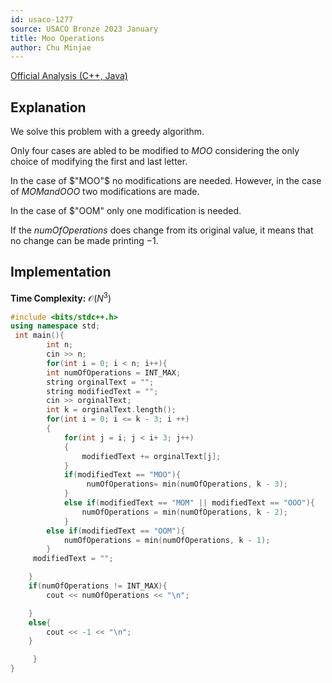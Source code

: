 ```yaml
---
id: usaco-1277
source: USACO Bronze 2023 January
title: Moo Operations
author: Chu Minjae
---
```

[Official Analysis (C++, Java)](http://usaco.org/current/data/sol_prob3_bronze_jan23.html)

## Explanation

We solve this problem with a greedy algorithm.

Only four cases are abled to be modified to $MOO$ considering the only choice of modifying the first and last letter.

In the case of $"MOO"$ no modifications are needed. However, in the case of $MOM and OOO$ two modifications are made.

In the case of $"OOM" only one modification is needed. 

If the $numOfOperations$ does change from its original value, it means that no change can be made printing $-1.$

## Implementation

**Time Complexity:** $\mathcal{O}(N^3)$

<LanguageSection>
<CPPSection>

```cpp
#include <bits/stdc++.h>
using namespace std;
 int main(){
        int n;
        cin >> n;
        for(int i = 0; i < n; i++){
        int numOfOperations = INT_MAX;
        string orginalText = "";
        string modifiedText = "";
        cin >> orginalText;
        int k = orginalText.length();
        for(int i = 0; i <= k - 3; i ++)
        {
            for(int j = i; j < i+ 3; j++)
            {
                modifiedText += orginalText[j];
            }
            if(modifiedText == "MOO"){
                 numOfOperations= min(numOfOperations, k - 3);
            }
            else if(modifiedText == "MOM" || modifiedText == "OOO"){
                numOfOperations = min(numOfOperations, k - 2);
            }
        else if(modifiedText == "OOM"){
            numOfOperations = min(numOfOperations, k - 1);
        }
     modifiedText = "";

    }
    if(numOfOperations != INT_MAX){
        cout << numOfOperations << "\n";

    }
    else{
        cout << -1 << "\n";
    }

     }
}
```

</CPPSection>
</LanguageSection>

